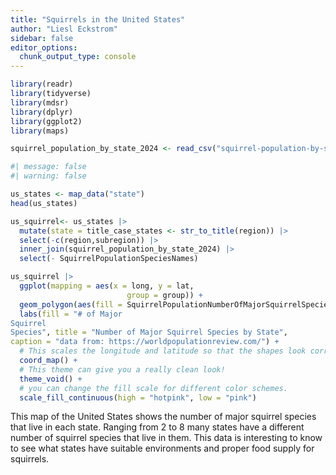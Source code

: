 ```yaml
---
title: "Squirrels in the United States"
author: "Liesl Eckstrom"
sidebar: false
editor_options: 
  chunk_output_type: console
---
```


```r
library(readr)
library(tidyverse)
library(mdsr)
library(dplyr)
library(ggplot2)
library(maps)
```

```r
squirrel_population_by_state_2024 <- read_csv("squirrel-population-by-state-2024.csv")
```

```r
#| message: false
#| warning: false

us_states <- map_data("state")
head(us_states)
```

```r
us_squirrel<- us_states |>
  mutate(state = title_case_states <- str_to_title(region)) |>
  select(-c(region,subregion)) |>
  inner_join(squirrel_population_by_state_2024) |>
  select(- SquirrelPopulationSpeciesNames)
```

```r
us_squirrel |>
  ggplot(mapping = aes(x = long, y = lat,
                          group = group)) + 
  geom_polygon(aes(fill = SquirrelPopulationNumberOfMajorSquirrelSpecies), color = "white", linewidth = 0.4) + 
  labs(fill = "# of Major 
Squirrel 
Species", title = "Number of Major Squirrel Species by State",
caption = "data from: https://worldpopulationreview.com/") +
  # This scales the longitude and latitude so that the shapes look correct.
  coord_map() + 
  # This theme can give you a really clean look!
  theme_void() + 
  # you can change the fill scale for different color schemes.
  scale_fill_continuous(high = "hotpink", low = "pink") 
```

This map of the United States shows the number of major squirrel species that live in each state. Ranging from 2 to 8 many states have a different number of squirrel species that live in them. This data is interesting to know to see what states have suitable environments and proper food supply for squirrels.
